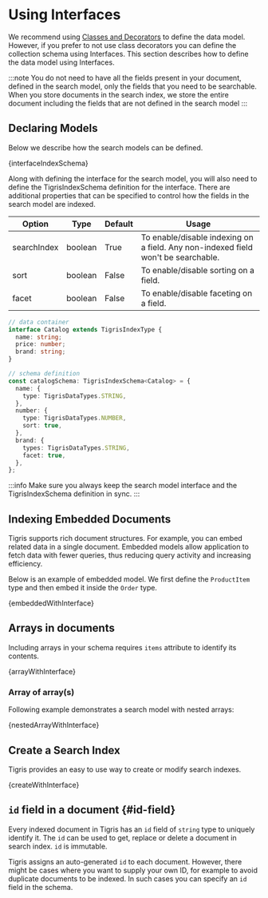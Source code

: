 
# Using Interfaces

We recommend using [Classes and Decorators](datamodel.mdx) to define the data model.
However, if you prefer to not use class decorators you can define the collection schema using Interfaces.
This section describes how to define the data model using Interfaces.

:::note
You do not need to have all the fields present in your document, defined in the
search model, only the fields that you need to be searchable. When you store
documents in the search index, we store the entire document including the fields
that are not defined in the search model
:::

## Declaring Models

Below we describe how the search models can be defined.

<CodeBlock language="ts">{interfaceIndexSchema}</CodeBlock>

Along with defining the interface for the search model, you will also need to
define the TigrisIndexSchema definition for the interface. There are additional
properties that can be specified to control how the fields in the search model
are indexed.

| Option      | Type    | Default | Usage                                                                             |
| ----------- | ------- | ------- | --------------------------------------------------------------------------------- |
| searchIndex | boolean | True    | To enable/disable indexing on a field. Any non-indexed field won't be searchable. |
| sort        | boolean | False   | To enable/disable sorting on a field.                                             |
| facet       | boolean | False   | To enable/disable faceting on a field.                                            |

```ts
// data container
interface Catalog extends TigrisIndexType {
  name: string;
  price: number;
  brand: string;
}

// schema definition
const catalogSchema: TigrisIndexSchema<Catalog> = {
  name: {
    type: TigrisDataTypes.STRING,
  },
  number: {
    type: TigrisDataTypes.NUMBER,
    sort: true,
  },
  brand: {
    types: TigrisDataTypes.STRING,
    facet: true,
  },
};
```

:::info
Make sure you always keep the search model interface and the TigrisIndexSchema
definition in sync.
:::

## Indexing Embedded Documents

Tigris supports rich document structures. For example, you can embed related
data in a single document. Embedded models allow application to fetch data with
fewer queries, thus reducing query activity and increasing efficiency.

Below is an example of embedded model. We first define the `ProductItem` type
and then embed it inside the `Order` type.

<CodeBlock language="ts">{embeddedWithInterface}</CodeBlock>

## Arrays in documents

Including arrays in your schema requires `items` attribute to identify its contents.

<CodeBlock language="ts">{arrayWithInterface}</CodeBlock>

### Array of array(s)

Following example demonstrates a search model with nested arrays:

<CodeBlock language="ts">{nestedArrayWithInterface}</CodeBlock>

## Create a Search Index

Tigris provides an easy to use way to create or modify search indexes.

<CodeBlock language="ts">{createWithInterface}</CodeBlock>

## `id` field in a document {#id-field}

Every indexed document in Tigris has an `id` field of `string` type to uniquely
identify it. The `id` can be used to get, replace or delete a document in search
index. `id` is immutable.

Tigris assigns an auto-generated `id` to each document. However, there might be
cases where you want to supply your own ID, for example to avoid duplicate
documents to be indexed. In such cases you can specify an `id` field in the schema.
